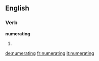 ==English==

===Verb===
'''numerating'''

# {{present participle of|numerate}}

[[de:numerating]]
[[fr:numerating]]
[[it:numerating]]